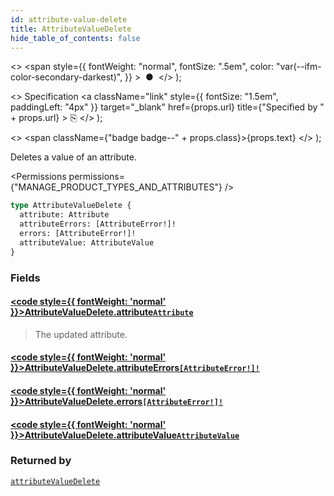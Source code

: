 ```yaml
---
id: attribute-value-delete
title: AttributeValueDelete
hide_table_of_contents: false
---
```


  <>
    <span
      style={{
        fontWeight: "normal",
        fontSize: ".5em",
        color: "var(--ifm-color-secondary-darkest)",
      }}
    >
      &nbsp;●&nbsp;
    </span>
  </>
);

  <>
    Specification
    <a
      className="link"
      style={{ fontSize: "1.5em", paddingLeft: "4px" }}
      target="\_blank"
      href={props.url}
      title={"Specified by " + props.url}
    >
      ⎘
    </a>
  </>
);

  <>
    <span className={"badge badge--" + props.class}>{props.text}</span>
  </>
);

Deletes a value of an attribute.

<Permissions permissions={"MANAGE_PRODUCT_TYPES_AND_ATTRIBUTES"} />

```graphql
type AttributeValueDelete {
  attribute: Attribute
  attributeErrors: [AttributeError!]!
  errors: [AttributeError!]!
  attributeValue: AttributeValue
}
```

### Fields

#### [<code style={{ fontWeight: 'normal' }}>AttributeValueDelete.<b>attribute</b></code>](#)<Bullet />[`Attribute`](../../../api-reference/attributes/objects/attribute) <Badge class="secondary" text="object"/> <Badge class="secondary" text="attributes"/>

> The updated attribute.

#### [<code style={{ fontWeight: 'normal' }}>AttributeValueDelete.<b>attributeErrors</b></code>](#)<Bullet />[`[AttributeError!]!`](../../../api-reference/attributes/objects/attribute-error) <Badge class="secondary" text="non-null"/> <Badge class="secondary" text="object"/> <Badge class="secondary" text="attributes"/>

>

#### [<code style={{ fontWeight: 'normal' }}>AttributeValueDelete.<b>errors</b></code>](#)<Bullet />[`[AttributeError!]!`](../../../api-reference/attributes/objects/attribute-error) <Badge class="secondary" text="non-null"/> <Badge class="secondary" text="object"/> <Badge class="secondary" text="attributes"/>

>

#### [<code style={{ fontWeight: 'normal' }}>AttributeValueDelete.<b>attributeValue</b></code>](#)<Bullet />[`AttributeValue`](../../../api-reference/attributes/objects/attribute-value) <Badge class="secondary" text="object"/> <Badge class="secondary" text="attributes"/>

>

### Returned by

[`attributeValueDelete`](../../../api-reference/attributes/mutations/attribute-value-delete) <Badge class="secondary" text="mutation"/>

